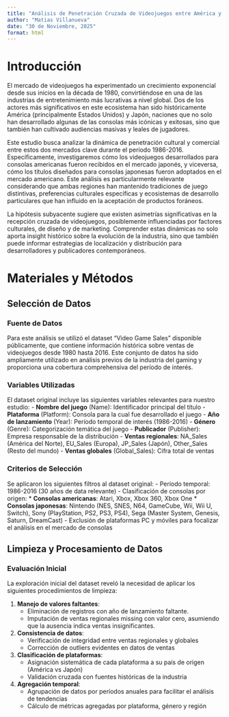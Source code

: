 ```yaml
---
title: "Análisis de Penetración Cruzada de Videojuegos entre América y Japón (1986-2016)"
author: "Matias Villanueva"
date: "30 de Noviembre, 2025"
format: html
---
```


# Introducción

El mercado de videojuegos ha experimentado un crecimiento exponencial desde sus inicios en la década de 1980, convirtiéndose en una de las industrias de entretenimiento más lucrativas a nivel global. Dos de los actores más significativos en este ecosistema han sido históricamente América (principalmente Estados Unidos) y Japón, naciones que no solo han desarrollado algunas de las consolas más icónicas y exitosas, sino que también han cultivado audiencias masivas y leales de jugadores.

Este estudio busca analizar la dinámica de penetración cultural y comercial entre estos dos mercados clave durante el período 1986-2016. Específicamente, investigaremos cómo los videojuegos desarrollados para consolas americanas fueron recibidos en el mercado japonés, y viceversa, cómo los títulos diseñados para consolas japonesas fueron adoptados en el mercado americano. Este análisis es particularmente relevante considerando que ambas regiones han mantenido tradiciones de juego distintivas, preferencias culturales específicas y ecosistemas de desarrollo particulares que han influido en la aceptación de productos foráneos.

La hipótesis subyacente sugiere que existen asimetrías significativas en la recepción cruzada de videojuegos, posiblemente influenciadas por factores culturales, de diseño y de marketing. Comprender estas dinámicas no solo aporta insight histórico sobre la evolución de la industria, sino que también puede informar estrategias de localización y distribución para desarrolladores y publicadores contemporáneos.

# Materiales y Métodos

## Selección de Datos

### Fuente de Datos
Para este análisis se utilizó el dataset "Video Game Sales" disponible públicamente, que contiene información histórica sobre ventas de videojuegos desde 1980 hasta 2016. Este conjunto de datos ha sido ampliamente utilizado en análisis previos de la industria del gaming y proporciona una cobertura comprehensiva del período de interés.

### Variables Utilizadas
El dataset original incluye las siguientes variables relevantes para nuestro estudio:
- **Nombre del juego** (Name): Identificador principal del título
- **Plataforma** (Platform): Consola para la cual fue desarrollado el juego
- **Año de lanzamiento** (Year): Período temporal de interés (1986-2016)
- **Género** (Genre): Categorización temática del juego
- **Publicador** (Publisher): Empresa responsable de la distribución
- **Ventas regionales**: NA_Sales (América del Norte), EU_Sales (Europa), JP_Sales (Japón), Other_Sales (Resto del mundo)
- **Ventas globales** (Global_Sales): Cifra total de ventas

### Criterios de Selección
Se aplicaron los siguientes filtros al dataset original:
- Período temporal: 1986-2016 (30 años de data relevante)
- Clasificación de consolas por origen:
  * **Consolas americanas**: Atari, Xbox, Xbox 360, Xbox One
  * **Consolas japonesas**: Nintendo (NES, SNES, N64, GameCube, Wii, Wii U, Switch), Sony (PlayStation, PS2, PS3, PS4), Sega (Master System, Genesis, Saturn, DreamCast)
- Exclusión de plataformas PC y móviles para focalizar el análisis en el mercado de consolas

## Limpieza y Procesamiento de Datos

### Evaluación Inicial
La exploración inicial del dataset reveló la necesidad de aplicar los siguientes procedimientos de limpieza:

1. **Manejo de valores faltantes**:
   - Eliminación de registros con año de lanzamiento faltante.
   - Imputación de ventas regionales missing con valor cero, asumiendo que la ausencia indica ventas insignificantes.

2. **Consistencia de datos**:
   - Verificación de integridad entre ventas regionales y globales
   - Corrección de outliers evidentes en datos de ventas

3. **Clasificación de plataformas**:
   - Asignación sistemática de cada plataforma a su país de origen (América vs Japón)
   - Validación cruzada con fuentes históricas de la industria

4. **Agregación temporal**:
   - Agrupación de datos por períodos anuales para facilitar el análisis de tendencias
   - Cálculo de métricas agregadas por plataforma, género y región